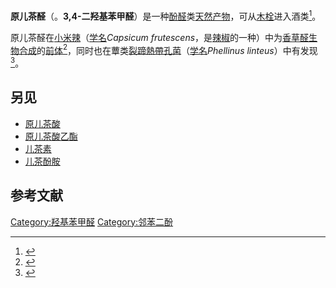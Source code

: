 {{chembox
| Verifiedfields = changed
| Watchedfields = changed
| verifiedrevid = 417955916
| NameEn = Protocatechuic aldehyde
| ImageFile = Protocatechualdehyd.svg
| ImageSize = 150px
| ImageName = Chemical structure of protocatechuic aldehyde
| ImageAlt = Chemical structure of protocatechuic aldehyde
| IUPACName = 3,4-dihydroxybenzaldehyde
| OtherNames = Protocatechualdehyde<br>3,4-Dihydroxybenzaldehyde<br>Rancinamycin IV<br>3,4-Dihydroxybenzyl aldehyde
|Section1={{Chembox Identifiers
| CASNo = 139-85-5
| CASNo_Ref = {{cascite|correct|CAS}} 
| CASNoOther = 
| UNII_Ref = {{fdacite|correct|FDA}}
| UNII = 4PVP2HCH4T
| PubChem = 8768
| ChEMBL_Ref = {{ebicite|changed|EBI}}
| ChEMBL = 222021
| ChemSpiderID_Ref = {{chemspidercite|changed|chemspider}}
| ChemSpiderID = 8438
| SMILES = C1=CC(=C(C=C1C=O)O)O
| InChI = 1/C7H6O3/c8-4-5-1-2-6(9)7(10)3-5/h1-4,9-10H
| InChIKey = IBGBGRVKPALMCQ-UHFFFAOYAN
| StdInChI_Ref = {{stdinchicite|changed|chemspider}}
| StdInChI = 1S/C7H6O3/c8-4-5-1-2-6(9)7(10)3-5/h1-4,9-10H
| StdInChIKey_Ref = {{stdinchicite|changed|chemspider}}
| StdInChIKey = IBGBGRVKPALMCQ-UHFFFAOYSA-N
| MeSHName = 
}}
|Section2={{Chembox Properties
| Formula = C<sub>7</sub>H<sub>6</sub>O<sub>3</sub>
| MolarMass = 138.12  
| Appearance = 
| Density = 
| MeltingPt =
| BoilingPt =
| Solubility = 
}}
}}

'''原儿茶醛'''（{{lang-en|Protocatechuic aldehyde}}。'''3,4-二羟基苯甲醛'''）是一种[[酚醛|酚醛]]类[[天然产物|天然产物]]，可从[[木栓|木栓]]进入酒类<ref>{{cite journal |last1=Conde |first1=Elvira |last2=Cadahía |first2=Estrella |last3=García-Vallejo |first3=María Concepción |last4=Fernández de Simón |first4=Brígida |title=Polyphenolic Composition of Quercus suber Cork from Different Spanish Provenances |journal=Journal of Agricultural and Food Chemistry |date=1998-08 |volume=46 |issue=8 |pages=3166–3171 |doi=10.1021/jf970863k}}</ref>。

原儿茶醛在[[小米辣|小米辣]]（[[学名|学名]]''Capsicum frutescens''，是[[辣椒|辣椒]]的一种）中为[[香草醛|香草醛]][[生物合成|生物合成]]的[[前体|前体]]<ref>{{cite journal |last1=Rao |first1=S |title=Biotransformation of protocatechuic aldehyde and caffeic acid to vanillin and capsaicin in freely suspended and immobilized cell cultures of Capsicum frutescens |journal=Journal of Biotechnology |date=2000-01-21 |volume=76 |issue=2-3 |pages=137–146 |doi=10.1016/S0168-1656(99)00177-7}}</ref>，同时也在蕈类[[裂蹄熱帶孔菌|裂蹄熱帶孔菌]]（[[学名|学名]]''Phellinus linteus''）中有发现<ref name="pmid18827365">{{cite journal |doi=10.1248/bpb.31.1968 |vauthors=Lee YS, Kang YH, Jung JY, etal |title=Protein glycation inhibitors from the fruiting body of ''Phellinus linteus'' |journal=Biological & Pharmaceutical Bulletin |volume=31 |issue=10 |pages=1968–72 |date=October 2008 |pmid=18827365 |url=https://www.jstage.jst.go.jp/article/bpb/31/10/31_10_1968/_article |access-date=2020-08-03 |archive-date=2012-12-19 |archive-url=https://archive.is/20121219063801/http://joi.jlc.jst.go.jp/JST.JSTAGE/bpb/31.1968?from=PubMed |dead-url=no }}</ref>。

==另见==
*[[原儿茶酸|原儿茶酸]]
*[[原儿茶酸乙酯|原儿茶酸乙酯]]
*[[儿茶素|儿茶素]]
*[[儿茶酚胺|儿茶酚胺]]

== 参考文献 ==
{{reflist}}

[[Category:羟基苯甲醛|Category:羟基苯甲醛]]
[[Category:邻苯二酚|Category:邻苯二酚]]

{{aromatic-stub}}
